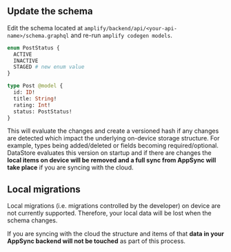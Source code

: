 ## Update the schema

Edit the schema located at `amplify/backend/api/<your-api-name>/schema.graphql` and re-run `amplify codegen models`.

```graphql
enum PostStatus {
  ACTIVE
  INACTIVE
  STAGED # new enum value
}

type Post @model {
  id: ID!
  title: String!
  rating: Int!
  status: PostStatus!
}
```

This will evaluate the changes and create a versioned hash if any changes are detected which impact the underlying on-device storage structure. For example, types being added/deleted or fields becoming required/optional. DataStore evaluates this version on startup and if there are changes the **local items on device will be removed and a full sync from AppSync will take place** if you are syncing with the cloud.

## Local migrations

Local migrations (i.e. migrations controlled by the developer) on device are not currently supported. Therefore, your local data will be lost when the schema changes.

If you are syncing with the cloud the structure and items of that **data in your AppSync backend will not be touched** as part of this process.
